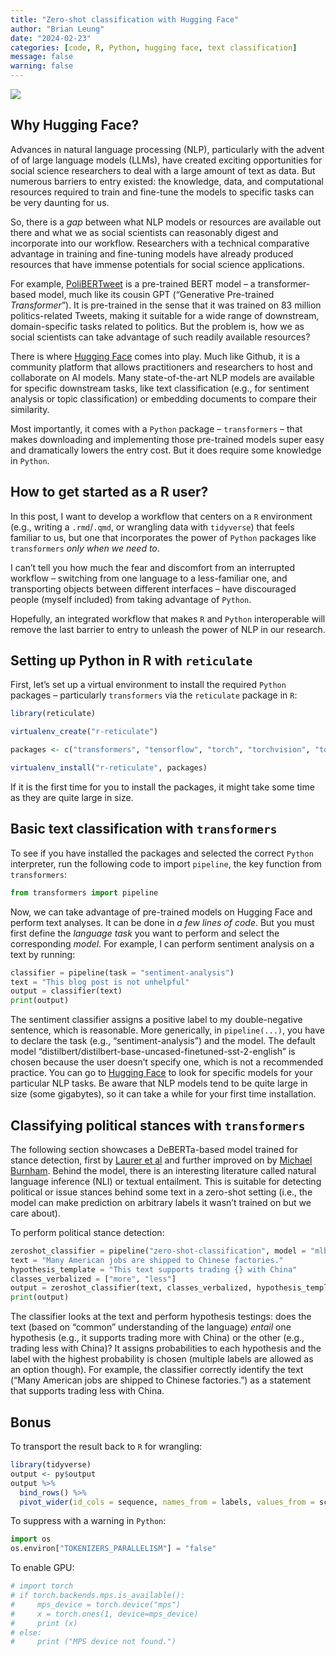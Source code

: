 ```yaml
---
title: "Zero-shot classification with Hugging Face"
author: "Brian Leung"
date: "2024-02-23"
categories: [code, R, Python, hugging face, text classification] 
message: false 
warning: false
---
```


![](hf-logo-with-title.png){fig-align="center"}

## Why Hugging Face?

Advances in natural language processing (NLP), particularly with the advent of of large language models (LLMs), have created exciting opportunities for social science researchers to deal with a large amount of text as data. But numerous barriers to entry existed: the knowledge, data, and computational resources required to train and fine-tune the models to specific tasks can be very daunting for us.

So, there is a *gap* between what NLP models or resources are available out there and what we as social scientists can reasonably digest and incorporate into our workflow. Researchers with a technical comparative advantage in training and fine-tuning models have already produced resources that have immense potentials for social science applications.

For example, [PoliBERTweet](https://aclanthology.org/2022.lrec-1.801/) is a pre-trained BERT model – a transformer-based model, much like its cousin GPT ("Generative Pre-trained *Transformer*"). It is pre-trained in the sense that it was trained on 83 million politics-related Tweets, making it suitable for a wide range of downstream, domain-specific tasks related to politics. But the problem is, how we as social scientists can take advantage of such readily available resources?

There is where [Hugging Face](https://huggingface.co/) comes into play. Much like Github, it is a community platform that allows practitioners and researchers to host and collaborate on AI models. Many state-of-the-art NLP models are available for specific downstream tasks, like text classification (e.g., for sentiment analysis or topic classification) or embedding documents to compare their similarity.

Most importantly, it comes with a `Python` package – `transformers` – that makes downloading and implementing those pre-trained models super easy and dramatically lowers the entry cost. But it does require some knowledge in `Python`.

## How to get started as a R user?

In this post, I want to develop a workflow that centers on a `R` environment (e.g., writing a `.rmd`/`.qmd`, or wrangling data with `tidyverse`) that feels familiar to us, but one that incorporates the power of `Python` packages like `transformers` *only when we need to*.

I can't tell you how much the fear and discomfort from an interrupted workflow – switching from one language to a less-familiar one, and transporting objects between different interfaces – have discouraged people (myself included) from taking advantage of `Python`.

Hopefully, an integrated workflow that makes `R` and `Python` interoperable will remove the last barrier to entry to unleash the power of NLP in our research.

## Setting up Python in R with `reticulate`

First, let's set up a virtual environment to install the required `Python` packages – particularly `transformers` via the `reticulate` package in `R`:

```r
library(reticulate)

virtualenv_create("r-reticulate")

packages <- c("transformers", "tensorflow", "torch", "torchvision", "torchaudio")

virtualenv_install("r-reticulate", packages)
```

If it is the first time for you to install the packages, it might take some time as they are quite large in size.

## Basic text classification with `transformers`

To see if you have installed the packages and selected the correct `Python` interpreter, run the following code to import `pipeline`, the key function from `transformers`:

```python
from transformers import pipeline
```

Now, we can take advantage of pre-trained models on Hugging Face and perform text analyses. It can be done in *a few lines of code*. But you must first define the *language task* you want to perform and select the corresponding *model.* For example, I can perform sentiment analysis on a text by running:

```python
classifier = pipeline(task = "sentiment-analysis")
text = "This blog post is not unhelpful"
output = classifier(text)
print(output)

```

The sentiment classifier assigns a positive label to my double-negative sentence, which is reasonable. More generically, in `pipeline(...)`, you have to declare the task (e.g., "sentiment-analysis") and the model. The default model "distilbert/distilbert-base-uncased-finetuned-sst-2-english" is chosen because the user doesn't specify one, which is not a recommended practice. You can go to [Hugging Face](https://huggingface.co/models) to look for specific models for your particular NLP tasks. Be aware that NLP models tend to be quite large in size (some gigabytes), so it can take a while for your first time installation.

## Classifying political stances with `transformers`

The following section showcases a DeBERTa-based model trained for stance detection, first by [Laurer et al](https://huggingface.co/MoritzLaurer/deberta-v3-large-zeroshot-v1.1-all-33) and further improved on by [Michael Burnham](https://huggingface.co/mlburnham/deberta-v3-large-polistance-affect-v1.0). Behind the model, there is an interesting literature called natural language inference (NLI) or textual entailment. This is suitable for detecting political or issue stances behind some text in a zero-shot setting (i.e., the model can make prediction on arbitrary labels it wasn't trained on but we care about).

To perform political stance detection:

```python
zeroshot_classifier = pipeline("zero-shot-classification", model = "mlburnham/deberta-v3-large-polistance-affect-v1.0")
text = "Many American jobs are shipped to Chinese factories."
hypothesis_template = "This text supports trading {} with China"
classes_verbalized = ["more", "less"]
output = zeroshot_classifier(text, classes_verbalized, hypothesis_template=hypothesis_template, multi_label=False)
print(output)
```

The classifier looks at the text and perform hypothesis testings: does the text (based on "common" understanding of the language) *entail* one hypothesis (e.g., it supports trading more with China) or the other (e.g., trading less with China)? It assigns probabilities to each hypothesis and the label with the highest probability is chosen (multiple labels are allowed as an option though). For example, the classifier correctly identify the text ("Many American jobs are shipped to Chinese factories.") as a statement that supports trading less with China.

## Bonus 

To transport the result back to `R` for wrangling:

```r
library(tidyverse)
output <- py$output
output %>%
  bind_rows() %>%
  pivot_wider(id_cols = sequence, names_from = labels, values_from = scores)
```

To suppress with a warning in `Python`:

```python
import os
os.environ["TOKENIZERS_PARALLELISM"] = "false"
```

To enable GPU:

```python
# import torch
# if torch.backends.mps.is_available():
#     mps_device = torch.device("mps")
#     x = torch.ones(1, device=mps_device)
#     print (x)
# else:
#     print ("MPS device not found.")

```
